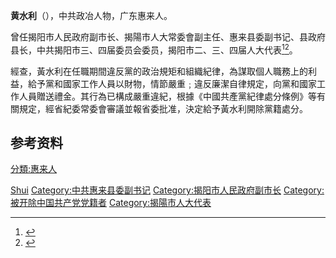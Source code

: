 '''黄水利'''（{{bd|1953年|10月}}），中共政冶人物，广东惠来人。

曾任揭阳市人民政府副市长、揭陽市人大常委會副主任、惠来县委副书记、县政府县长，中共揭阳市三、四届委员会委员，揭阳市二、三、四届人大代表<ref>{{Cite web |url=http://fanfu.people.com.cn/BIG5/n/2015/1016/c64371-27704677.html |title=廣東省揭陽市人大常委會原副主任黃水利被開除黨籍 |access-date=2016-08-16 |archive-date=2016-08-19 |archive-url=https://web.archive.org/web/20160819194429/http://fanfu.people.com.cn/BIG5/n/2015/1016/c64371-27704677.html |dead-url=no }}</ref><ref>{{Cite web |url=http://www.rmflwqw.com/articleShow.asp?ArticleID=865 |title=揭阳人大常委会原副主任黄水利被开除党籍 |access-date=2016-08-16 |archive-url=https://web.archive.org/web/20161031080832/http://rmflwqw.com/articleShow.asp?ArticleID=865 |archive-date=2016-10-31 |dead-url=yes }}</ref>。

經查，黃水利在任職期間違反黨的政治規矩和組織紀律，為謀取個人職務上的利益，給予黨和國家工作人員以財物，情節嚴重﹔違反廉潔自律規定，向黨和國家工作人員贈送禮金。其行為已構成嚴重違紀，根據《中國共產黨紀律處分條例》等有關規定，經省紀委常委會審議並報省委批准，決定給予黃水利開除黨籍處分。
==参考资料==
{{reflist}}

{{Authority control}}
{{DEFAULTSORT:Huang}}
[[Category:黄姓|Shui]]
[[分類:惠来人|分類:惠来人]]
[[Category:中共惠来县委副书记|Category:中共惠来县委副书记]]
[[Category:揭阳市人民政府副市长|Category:揭阳市人民政府副市长]]
[[Category:被开除中国共产党党籍者|Category:被开除中国共产党党籍者]]
[[Category:揭陽市人大代表|Category:揭陽市人大代表]]